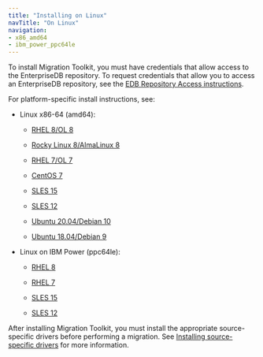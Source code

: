 ```yaml
---
title: "Installing on Linux"
navTitle: "On Linux"
navigation:
- x86_amd64
- ibm_power_ppc64le
---
```



To install Migration Toolkit, you must have credentials that allow access to the EnterpriseDB repository. To request credentials that allow you to access an EnterpriseDB repository, see the [EDB Repository Access instructions](https://www.enterprisedb.com/repository-access-request).

For platform-specific install instructions, see:

- Linux x86-64 (amd64):
  - [RHEL 8/OL 8](x86_amd64/01_mtk55_rhel8_x86)

  - [Rocky Linux 8/AlmaLinux 8](x86_amd64/02_mtk55_other_linux8_x86)
  - [RHEL 7/OL 7](x86_amd64/03_mtk55_rhel7_x86)
  - [CentOS 7](x86_amd64/04_mtk55_centos7_x86)
  - [SLES 15](x86_amd64/05_mtk55_sles15_x86)
  - [SLES 12](x86_amd64/06_mtk55_sles12_x86)
  - [Ubuntu 20.04/Debian 10](x86_amd64/07_mtk55_ubuntu20_deb10_x86)
  - [Ubuntu 18.04/Debian 9](x86_amd64/08_mtk55_ubuntu18_deb9_x86)

- Linux on IBM Power (ppc64le):
  - [RHEL 8](ibm_power_ppc64le/09_mtk55_rhel8_ppcle)

  - [RHEL 7](ibm_power_ppc64le/10_mtk55_rhel7_ppcle)
  - [SLES 15](ibm_power_ppc64le/11_mtk55_sles15_ppcle)
  - [SLES 12](ibm_power_ppc64le/12_mtk55_sles12_ppcle)

After installing Migration Toolkit, you must install the appropriate source-specific drivers before performing a migration. See [Installing source-specific drivers](../#installing_drivers) for more information.


